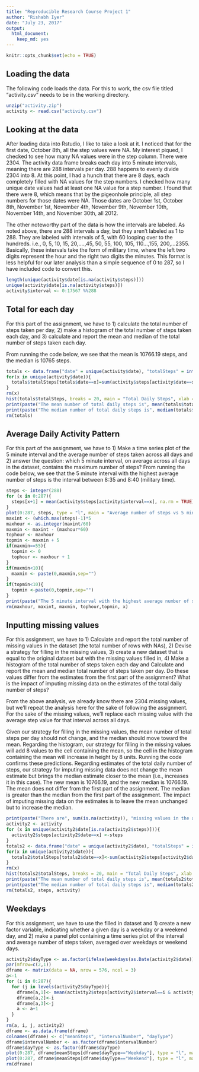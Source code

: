 ---
title: "Reproducible Research Course Project 1"
author: "Rishabh Iyer"
date: "July 23, 2017"
output: 
  html_document: 
    keep_md: yes
---

```{r setup, include=FALSE}
knitr::opts_chunk$set(echo = TRUE)
```

## Loading the data
The following code loads the data. For this to work, the csv file titled "activity.csv" needs to be in the working directory.

```{r activity, echo = TRUE}
unzip("activity.zip")
activity <- read.csv("activity.csv")
```
## Looking at the data
After loading data into Rstudio, I like to take a look at it.  I noticed that for the first date, October 8th, all the step values were NA. My interest piqued, I checked to see how many NA values were in the step column.  There were 2304. The activity data frame breaks each day into 5 minute intervals, meaning there are 288 intervals per day. 288 happens to evenly divide 2304 into 8.  At this point, I had a hunch that there are 8 days, each completely filled with NA values for the step numbers. I checked how many unique date values had at least one NA value for a step number. I found that there were 8, which means that by the pigeonhole principle, all step numbers for those dates were NA.  Those dates are October 1st, October 8th, November 1st, November 4th, November 9th, November 10th, November 14th, and November 30th, all 2012.

The other noteworthy part of the data is how the intervals are labeled. As noted above, there are 288 intervals a day, but they aren't labeled as 1 to 288. They are labeled with intervals of 5, with 60 looping over to the hundreds. i.e., 0, 5, 10, 15, 20,....,45, 50, 55, 100, 105, 110...,155, 200,...2355. Basically, these intervals take the form of military time, where the left two digits represent the hour and the right two digits the minutes.  This format is less helpful for our later analysis than a simple sequence of 0 to 287, so I have included code to convert this.

```{r first look, echo=TRUE}
length(unique(activity$date[is.na(activity$steps)]))
unique(activity$date[is.na(activity$steps)])
activity$interval <- 0:17567 %%288
```

## Total for each day
For this part of the assignment, we have to 1) calculate the total number of steps taken per day, 2) make a histogram of the total number of steps taken each day, and 3) calculate and report the mean and median of the total number of steps taken each day.

From running the code below, we see that the mean is 10766.19 steps, and the median is 10765 steps.

```{r daily totals, echo=TRUE}
totals <- data.frame("date" = unique(activity$date), "totalSteps" = integer(length(unique(activity$date))))
for(x in unique(activity$date)){
  totals$totalSteps[totals$date==x]=sum(activity$steps[activity$date==x])
}
rm(x)
hist(totals$totalSteps, breaks = 20, main = "Total Daily Steps", xlab = "Number of Steps")
print(paste("The mean number of total daily steps is", mean(totals$totalSteps, na.rm=TRUE)))
print(paste("The median number of total daily steps is", median(totals$totalSteps, na.rm = TRUE)))
rm(totals)
```
## Average Daily Activity Pattern
For this part of the assignment, we have to 1) Make a time series plot of the 5 minute interval and the average number of steps taken across all days and 2) answer the question: which 5 minute interval, on average across all days in the dataset, contains the maximum number of steps? From running the code below, we see that the 5 minute interval with the highest average number of steps is the interval between 8:35 and 8:40 (military time).

```{r average interval steps, echo = TRUE}
steps <- integer(288)
for (x in 0:287){
  steps[x+1] = mean(activity$steps[activity$interval==x], na.rm = TRUE)
}
plot(0:287, steps, type = "l", main = "Average number of steps vs 5 minute interval", ylab = "Average Number of Steps", xlab = "5 minute interval of the day, numbered from 0 to 287")
maxint <- (which.max(steps)-1)*5
maxhour <- as.integer(maxint/60)
maxmin <- maxint - (maxhour*60)
tophour <- maxhour
topmin <- maxmin + 5
if(maxmin==55){
  topmin <- 0
  tophour <- maxhour + 1
}
if(maxmin<10){
  maxmin <- paste(0,maxmin,sep="")
}
if(topmin<10){
  topmin <-paste(0,topmin,sep="")
}
print(paste("The 5 minute interval with the highest average number of steps is the interval between ", maxhour,":",maxmin, " and ", tophour,":",topmin," (military time).", sep = ""))
rm(maxhour, maxint, maxmin, tophour,topmin, x)
```
## Inputting missing values
For this assignment, we have to 1) Calculate and report the total number of missing values in the dataset (the total number of rows with NAs), 2) Devise a strategy for filling in the missing values, 3) create a new dataset that is equal to the original dataset but with the missing values filled in, 4) Make a histogram of the total number of steps taken each day and Calculate and report the mean and median total number of steps taken per day. Do these values differ from the estimates from the first part of the assignment? What is the impact of imputing missing data on the estimates of the total daily number of steps?

From the above analysis, we already know there are 2304 missing values, but we'll repeat the analysis here for the sake of following the assignment. For the sake of the missing values, we'll replace each missing value with the average step value for that interval across all days.

Given our strategy for filling in the missing values, the mean number of total steps per day should not change, and the median should move toward the mean. Regarding the histogram, our strategy for filling in the missing values will add 8 values to the cell containing the mean, so the cell in the histogram containing the mean will increase in height by 8 units. Running the code confirms these predictions.  Regarding estimates of the total daily number of steps, our strategy for imputing missing data does not change the mean estimate but brings the median estimate closer to the mean (i.e., increases it in this case). The new mean is 10766.19, and the new median is 10766.19.  The mean does not differ from the first part of the assignment.  The median is greater than the median from the first part of the assignment.  The impact of imputing missing data on the estimates is to leave the mean unchanged but to increase the median.
```{r input mssing values}
print(paste("There are", sum(is.na(activity)), "missing values in the activity dataset."))
activity2 <- activity
for (x in unique(activity2$date[is.na(activity2$steps)])){
  activity2$steps[activity2$date==x] <-steps
}
totals2 <- data.frame("date" = unique(activity2$date), "totalSteps" = integer(length(unique(activity2$date))))
for(x in unique(activity2$date)){
  totals2$totalSteps[totals2$date==x]<-sum(activity2$steps[activity2$date==x])
}
rm(x)
hist(totals2$totalSteps, breaks = 20, main = "Total Daily Steps", xlab = "Number of Steps")
print(paste("The mean number of total daily steps is", mean(totals2$totalSteps)))
print(paste("The median number of total daily steps is", median(totals2$totalSteps)))
rm(totals2, steps, activity)
```
## Weekdays
For this assignment, we have to use the filled in dataset and 1) create a new factor variable, indicating whether a given day is a weekday or a weekend day, and 2) make a panel plot containing a time series plot of the interval and average number of steps taken, averaged over weekdays or weekend days.
```{r weekdays, echo = TRUE}
activity2$dayType <- as.factor(ifelse(weekdays(as.Date(activity2$date))=="Saturday" | weekdays(as.Date(activity2$date))=="Sunday", "Weekend", "Weekday"))
par(mfrow=c(2,1))
dframe <- matrix(data = NA, nrow = 576, ncol = 3)
a<-1
for (i in 0:287){
  for (j in levels(activity2$dayType)){
    dframe[a,1]<- mean(activity2$steps[activity2$interval==i & activity2$dayType==j])
    dframe[a,2]<-i
    dframe[a,3]<-j
    a <- a+1
  }
}
rm(a, i, j, activity2)
dframe <- as.data.frame(dframe)
colnames(dframe) <- c("meanSteps", "intervalNumber", "dayType")
dframe$intervalNumber <- as.factor(dframe$intervalNumber)
dframe$dayType <- as.factor(dframe$dayType)
plot(0:287, dframe$meanSteps[dframe$dayType=="Weekday"], type = "l", main = "Mean Steps per interval for Weekdays", xlab = "5 minute interval, numbered from 0 to 287", ylab = "mean steps")
plot(0:287, dframe$meanSteps[dframe$dayType=="Weekend"], type = "l", main = "Mean Steps per interval for Weekends", xlab = "5 minute interval, numbered from 0 to 287", ylab = "mean steps")
rm(dframe)
```